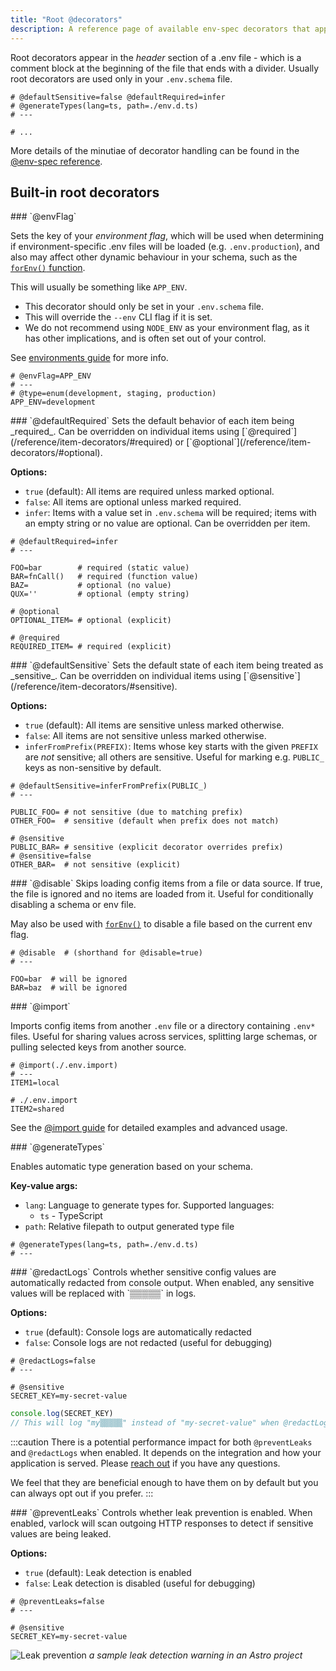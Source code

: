 ```yaml
---
title: "Root @decorators"
description: A reference page of available env-spec decorators that apply to the schema itself, rather than individual items
---
```


Root decorators appear in the _header_ section of a .env file - which is a comment block at the beginning of the file that ends with a divider. Usually root decorators are used only in your `.env.schema` file.


```env-spec title=".env.schema"
# @defaultSensitive=false @defaultRequired=infer
# @generateTypes(lang=ts, path=./env.d.ts)
# ---

# ...
```


More details of the minutiae of decorator handling can be found in the [@env-spec reference](/env-spec/reference/#comments-and-decorators).

## Built-in root decorators

<div class="reference-docs">

<div>
### `@envFlag`

Sets the key of your _environment flag_, which will be used when determining if environment-specific .env files will be loaded (e.g. `.env.production`),
and also may affect other dynamic behaviour in your schema, such as the [`forEnv()` function](/reference/functions/#forenv).

This will usually be something like `APP_ENV`.

- This decorator should only be set in your `.env.schema` file.
- This will override the `--env` CLI flag if it is set.
- We do not recommend using `NODE_ENV` as your environment flag, as it has other implications, and is often set out of your control.

See [environments guide](/guides/environments) for more info.

```env-spec
# @envFlag=APP_ENV
# ---
# @type=enum(development, staging, production)
APP_ENV=development
```
</div>

<div>
### `@defaultRequired`
Sets the default behavior of each item being _required_. Can be overridden on individual items using [`@required`](/reference/item-decorators/#required) or [`@optional`](/reference/item-decorators/#optional).

**Options:**
- `true` (default): All items are required unless marked optional.
- `false`: All items are optional unless marked required.
- `infer`: Items with a value set in `.env.schema` will be required; items with an empty string or no value are optional. Can be overridden per item.

```env-spec
# @defaultRequired=infer
# ---

FOO=bar        # required (static value)
BAR=fnCall()   # required (function value)
BAZ=           # optional (no value)
QUX=''         # optional (empty string)

# @optional
OPTIONAL_ITEM= # optional (explicit)

# @required
REQUIRED_ITEM= # required (explicit)
```
</div>

<div>
### `@defaultSensitive`
Sets the default state of each item being treated as _sensitive_. Can be overridden on individual items using [`@sensitive`](/reference/item-decorators/#sensitive).

**Options:**
- `true` (default): All items are sensitive unless marked otherwise.
- `false`: All items are not sensitive unless marked otherwise.
- `inferFromPrefix(PREFIX)`: Items whose key starts with the given `PREFIX` are _not_ sensitive; all others are sensitive. Useful for marking e.g. `PUBLIC_` keys as non-sensitive by default.

```env-spec
# @defaultSensitive=inferFromPrefix(PUBLIC_)
# ---

PUBLIC_FOO= # not sensitive (due to matching prefix)
OTHER_FOO=  # sensitive (default when prefix does not match)

# @sensitive
PUBLIC_BAR= # sensitive (explicit decorator overrides prefix)
# @sensitive=false
OTHER_BAR=  # not sensitive (explicit)
```
</div>

<div>
### `@disable`
Skips loading config items from a file or data source. If true, the file is ignored and no items are loaded from it. Useful for conditionally disabling a schema or env file.

May also be used with [`forEnv()`](/reference/functions/#forenv) to disable a file based on the current env flag.

```env-spec
# @disable  # (shorthand for @disable=true)
# ---

FOO=bar  # will be ignored
BAR=baz  # will be ignored
```
</div>

<div>
### `@import`

Imports config items from another `.env` file or a directory containing `.env*` files. Useful for sharing values across services, splitting large schemas, or pulling selected keys from another source.

```env-spec
# @import(./.env.import)
# ---
ITEM1=local

# ./.env.import
ITEM2=shared
```

See the [@import guide](/guides/import) for detailed examples and advanced usage.

</div>

<div>
### `@generateTypes`

Enables automatic type generation based on your schema.

**Key-value args:**
- `lang`: Language to generate types for. Supported languages:
  - `ts` - TypeScript
- `path`: Relative filepath to output generated type file


```env-spec
# @generateTypes(lang=ts, path=./env.d.ts)
# ---
```
</div>

<div>
### `@redactLogs`
Controls whether sensitive config values are automatically redacted from console output. When enabled, any sensitive values will be replaced with `▒▒▒▒▒` in logs.

**Options:**
- `true` (default): Console logs are automatically redacted
- `false`: Console logs are not redacted (useful for debugging)

```env-spec
# @redactLogs=false
# ---

# @sensitive
SECRET_KEY=my-secret-value
```

```js
console.log(SECRET_KEY)
// This will log "my▒▒▒▒▒" instead of "my-secret-value" when @redactLogs=true
```

</div>

:::caution
There is a potential performance impact for both `@preventLeaks` and `@redactLogs` when enabled. It depends on the integration and how your application is served. Please [reach out](https://chat.dmno.dev) if you have any questions.

We feel that they are beneficial enough to have them on by default but you can always opt out if you prefer.
:::

<div>
### `@preventLeaks`
Controls whether leak prevention is enabled. When enabled, varlock will scan outgoing HTTP responses to detect if sensitive values are being leaked.

**Options:**
- `true` (default): Leak detection is enabled
- `false`: Leak detection is disabled (useful for debugging)

```env-spec
# @preventLeaks=false
# ---

# @sensitive
SECRET_KEY=my-secret-value
```

![Leak prevention](../../../assets/demo-images/leak.png)
_a sample leak detection warning in an Astro project_

</div>

</div>
